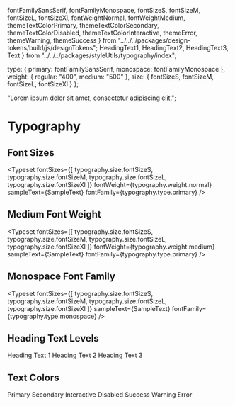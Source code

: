   fontFamilySansSerif,
  fontFamilyMonospace,
  fontSizeS,
  fontSizeM,
  fontSizeL,
  fontSizeXl,
  fontWeightNormal,
  fontWeightMedium,
  themeTextColorPrimary,
  themeTextColorSecondary,
  themeTextColorDisabled,
  themeTextColorInteractive,
  themeError,
  themeWarning,
  themeSuccess
} from "../../../packages/design-tokens/build/js/designTokens";
  HeadingText1,
  HeadingText2,
  HeadingText3,
  Text
} from "../../../packages/styleUtils/typography/index";

  type: {
    primary: fontFamilySansSerif,
    monospace: fontFamilyMonospace
  },
  weight: {
    regular: "400",
    medium: "500"
  },
  size: {
    fontSizeS,
    fontSizeM,
    fontSizeL,
    fontSizeXl
  }
};

  "Lorem ipsum dolor sit amet, consectetur adipiscing elit.";

<Meta title="DesignTokens/Typography" />

# Typography

## Font Sizes

<Typeset
  fontSizes={[
    typography.size.fontSizeS,
    typography.size.fontSizeM,
    typography.size.fontSizeL,
    typography.size.fontSizeXl
  ]}
  fontWeight={typography.weight.normal}
  sampleText={SampleText}
  fontFamily={typography.type.primary}
/>

## Medium Font Weight

<Typeset
  fontSizes={[
    typography.size.fontSizeS,
    typography.size.fontSizeM,
    typography.size.fontSizeL,
    typography.size.fontSizeXl
  ]}
  fontWeight={typography.weight.medium}
  sampleText={SampleText}
  fontFamily={typography.type.primary}
/>

## Monospace Font Family

<Typeset
  fontSizes={[
    typography.size.fontSizeS,
    typography.size.fontSizeM,
    typography.size.fontSizeL,
    typography.size.fontSizeXl
  ]}
  sampleText={SampleText}
  fontFamily={typography.type.monospace}
/>

## Heading Text Levels

<Unstyled>
  <HeadingText1>Heading Text 1</HeadingText1>
  <HeadingText2>Heading Text 2</HeadingText2>
  <HeadingText3>Heading Text 3</HeadingText3>
</Unstyled>

## Text Colors

<Unstyled>
  <Text color={themeTextColorPrimary}>Primary</Text>
  <Text color={themeTextColorSecondary}>Secondary</Text>
  <Text color={themeTextColorInteractive}>Interactive</Text>
  <Text color={themeTextColorDisabled}>Disabled</Text>
  <Text color={themeSuccess}>Success</Text>
  <Text color={themeWarning}>Warning</Text>
  <Text color={themeError}>Error</Text>
</Unstyled>
